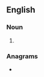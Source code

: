 ==English==

===Noun===
{{head|en|noun form}}

# {{plural of|en|educator}}

===Anagrams===
* {{anagrams|en|a=acdeorstu|aeroducts|croustade|surcoated}}